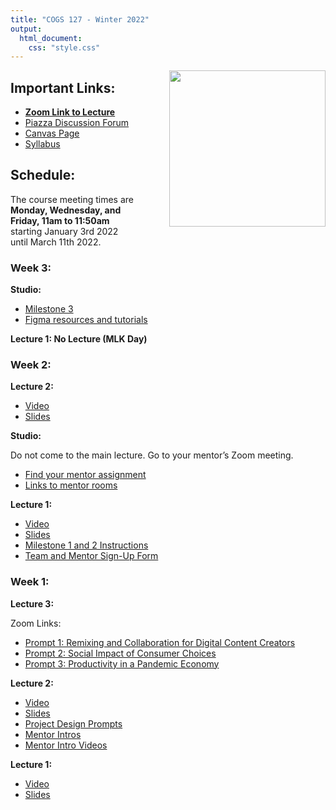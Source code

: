 ```yaml
---
title: "COGS 127 - Winter 2022"
output: 
  html_document:
    css: "style.css"
---
```


<a href="https://en.wikipedia.org/wiki/Saturn_Devouring_His_Son"><img src="saturn.png" style="float:right;width:250px;margin-left:50px;margin-bottom:25px;"></a>

## Important Links:

- [**Zoom Link to Lecture**](https://ucsd.zoom.us/j/94147038462)
- [Piazza Discussion Forum](https://piazza.com/ucsd/winter2022/cogs127)
- [Canvas Page](https://canvas.ucsd.edu/courses/34927)
- [Syllabus](https://docs.google.com/document/d/1JdQFcB2yX53teMEPZfQtVoQU2zGOb-5pBbqejgT928E/edit?usp=sharing)

## Schedule:

The course meeting times are 
**Monday, Wednesday, and Friday, 11am to 11:50am** starting January 3rd 2022 
until March 11th 2022.

### Week 3:

**Studio:**

- [Milestone 3](https://docs.google.com/document/d/156bXpAZ6e3oyrclh6qWvzKhYXcjp1iErts40ewHe3eU/edit?usp=sharing)
- [Figma resources and tutorials](https://docs.google.com/document/d/1XyImIRs7U2VQBh-rmtJVCB4E43PRtYEcXM0b12zS9Cc/edit?usp=sharing)

**Lecture 1: No Lecture (MLK Day)**

### Week 2:

**Lecture 2:**

  - [Video](https://youtu.be/XrXEZ0IiYtc)
  - [Slides](https://docs.google.com/presentation/d/1DVAGhSNrN7WQQOwJiOLaA8sEqtfoT8jUa_5CCKKCXrg/edit?usp=sharing)

**Studio:**
  
  Do not come to the main lecture. Go to your mentor's Zoom meeting.

  - [Find your mentor assignment](https://docs.google.com/spreadsheets/d/1C2b8ukxldZmQ8ru3IZe-V5N7Ex1IBeyVJeMVfVSti_E/edit?usp=sharing)
  - [Links to mentor rooms](https://docs.google.com/document/d/1fa0RJkTf0BcnDQUaFWw-rjw1MpoLvI_VGAq4nDpqFRE/edit)

**Lecture 1:**

  - [Video](https://youtu.be/f4c2_X98eWg)
  - [Slides](https://docs.google.com/presentation/d/1WmrC8dxQ4truRZa4DiHHiYsMGXgb7YiOluCs7WNWqg8/edit?usp=sharing)
  - [Milestone 1 and 2 Instructions](https://docs.google.com/document/d/1Ns9ej3XzDReYPu5q5U-_5DLLcKxUZHNw3Z5Vpu29hVw/edit?usp=sharing)
  - [Team and Mentor Sign-Up Form](https://forms.gle/y8Nsc7jdSVNjSYRJ8)

### Week 1:

**Lecture 3:**

Zoom Links:

  - [Prompt 1: Remixing and Collaboration for Digital Content Creators ](https://ucsd.zoom.us/j/93607351760)
  - [Prompt 2: Social Impact of Consumer Choices ](https://ucsd.zoom.us/my/kendallnakai)
  - [Prompt 3: Productivity in a Pandemic Economy ](https://ucsd.zoom.us/j/94147038462)

**Lecture 2:**

  - [Video](https://youtu.be/ik4QypJ3lyU)
  - [Slides](https://docs.google.com/presentation/d/1yWVK7JUIuEmR-T9RhDBmT8kudeTqSBI6uFuRwQ3-xB8/edit?usp=sharing)
  - [Project Design Prompts](https://docs.google.com/document/d/1JCqJPEhz1hK7kltdw8Pq50cFTxq54IN84E7XRJ1fKHg/edit?usp=sharing)
  - [Mentor Intros](https://docs.google.com/document/d/1fa0RJkTf0BcnDQUaFWw-rjw1MpoLvI_VGAq4nDpqFRE/edit?usp=sharing)
  - [Mentor Intro Videos](https://youtu.be/rXVMUY_8RG4)

**Lecture 1:**

  - [Video](https://youtu.be/NhRw3jXl-vQ)
  - [Slides](https://docs.google.com/presentation/d/19B4J8erjY4mtg0qvGdFL5DY4bAb9OSk-dDLloUlqqzI/edit?usp=sharing)
  

